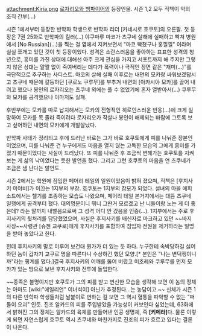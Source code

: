 attachment:Kiria.png
[[로자리오와 뱀파이어]]의 등장인물. 시즌 1,2 모두 직책이 악의 조직 간부(...)
 
시즌 1에서부터 등장한 반학파 학생으로 반학파 리더 [카네시로 호쿠토]의 오른팔. 첫 등장은 7권 25화로 반학파의 킬러(...) 야쿠마루 마코가 츠쿠네 살해에 실패하고 빡쳐 병원에서 [No Russian](...)을 찍는 걸 옆에서 지켜보면서 "마코 빡쳤구나 홍낄낄" 이라며 실실 쪼개고 있던 것이 첫 등장이었다. 성격은 소란스러움을 좋아하는 표표한 성격의 청년으로, 흥미를 가진 상대에 대해선 아주 크게 관심을 가지고 서포트까지 해 주지만 그렇지 않은 상대는 얄짤 없이 죽여버리는 데다가 폭력이나 극적인 장면 같은 "재미(...)"를 극단적으로 추구하는 사디스트. 
마코의 살해 실패 이후로는 내면의 모카랑 싸워보겠답시고 츠쿠네 때문에 갈등하던 [쿠로노 쿠루무]를 부추겨 내면의 [아카시야 모카]를 끌어 내려고 했으나 봉인의 로자리오는 츠쿠네 외에는 풀 수 없었기에 혼자 열받아서(...) 쿠루무와 모카를 공격했으나 이마저도 실패. 

후반부에는 모카를 따로 납치해서는 모카의 전형적인 히로인스러운 반응(...)에 크게 실망하여 모카를 목 졸라 죽이려다 로자리오가 작살나 봉인이 해제되는 바람에 그토록 보고 싶어하던 내면의 모카에게 개발살났다.

반학파 사태가 정리되고 후에 드러난 바로는 그가 바로 호쿠토에게 피를 나눠준 장본인이었으며, 피를 나눠준 건 누구에게도 마음을 열지 않는 고독한 모습의 그에게 흥미를 가졌기 때문이었다는 사실이 드러났다. 또 피를 나눠준 후 조금씩 변해가는 호쿠토를 지켜보는 게 삶의 낙이었다는 듯한 발언을 했다. 그리고 그런 호쿠토의 마음을 연 츠쿠네가 조금은 샘 난다는 발언도. 

시즌 2에서는 학원에 잠입한 페어리 테일의 일원이었음이 밝혀 졌으며, 직책은 [후지사키 미야비]가 이끄는 1지부의 부장. 호쿠토는 1지부의 참모가 되었다. 설녀의 마을 에피소드에서는 헬기를 조종하는 모습도 나왔으며, 페어리 테일 본거지에서는 대뜸 츠쿠네 일행에게 공격부터 했다. 대의명분이니 뭐니 그딴거 모르겠고 난 니들이랑 노는 게 더 좋은데? 라는 말까지 내뱉음으로써 그 성격 어디 안 갔음을 인증(...). 1지부에서는 주로 후지사키의 뒷처리를 담당했었으며, 사실은 후지사키를 배신자로 마크하고 있던 ~~바지사장~~사령관 [슈젠 교쿠로]에게 후지사키를 포함하여 침입자 전원을 제거하라는 밀명을 받아 놓았다고 한다. 

헌데 후지사키의 말로 미루어 보건대 뭔가가 더 있는 듯 하다. 누구한테 속박당하길 싫어하던 놈이 갑자기 교쿠로 명을 따른다니 수상하긴 했던 모양.[* 본인은 "나는 변덕쟁이니까"라는 핑계를 댔다.]결국 후지사키의 어깨를 뚫어 버렸고 미조레와 쿠루무를 먼저 모카가 있는 방으로 보낸 후지사키와 전투에 돌입한다.

~~종족은 불명이지만 호쿠토가 그의 피를 받고 변신한 모습을 생각해 보면 이 놈의 정체는 아마도 [wiki:"에일리언" 이녀석이] 아닌가 추정된다...는 농담이고.~~ 신체가 시즌 1의 다른 반학파 학생들처럼 날붙이로 변하는 걸 보면 그 역시 혈통을 파악할 수 없는 "떠돌이 요괴" 인듯. 진조 알카드의 피를 주입받았을 가능성이 커보인다 싶었는데, 63화에서 밝혀진 그의 정체는 알카드의 육체를 만들어낸 인공 생명체, 즉 '''[키메라]'''다. 물론 이렇게 되면 자연스럽게 호쿠토 역시 츠쿠네와 마찬가지로 진조의 피가 흐르고 있다는 결론이 나온다. 

